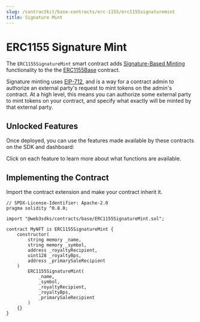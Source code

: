 ```yaml
---
slug: /contractkit/base-contracts/erc-1155/erc1155signaturemint
title: Signature Mint
---
```



# ERC1155 Signature Mint

The `ERC1155SignatureMint` smart contract adds [Signature-Based Minting](/sdk/advanced-features/on-demand-minting)
functionality to the the [ERC1155Base](/contractkit/base-contracts/erc-1155/erc1155base) contract.

<div style={{ marginBottom: 24 }}>
  <ViewContractCodeButton
    link="https://github.com/web3sdks/contracts/blob/main/contracts/base/ERC1155SignatureMint.sol"
    name="ERC1155SignatureMint"
  />
</div>

Signature minting uses [EIP-712](https://eips.ethereum.org/EIPS/eip-712),
and is a way for a contract admin to authorize an external party's request to mint tokens on the admin's contract.
At a high level, this means you can authorize some external party to mint tokens
on your contract, and specify what exactly will be minted by that external party.

<div className="row" style={{ marginBottom: 24 }}>
  <div className="col col--12" style={{ marginTop: 8 }}>
    <QuickstartCard
      name="Learn more about signature-based minting"
      link="/sdk/advanced-features/on-demand-minting"
      image="/assets/icons/sdks.png"
    />
  </div>
</div>

## Unlocked Features

Once deployed, you can use the features made available by these contracts on the SDK and dashboard:

Click on each feature to learn more about what functions are available.

<div className="row" style={{ marginBottom: 24, flexWrap: "wrap" }}>
  <div className="col col--4" style={{ padding: 8 }}>
    <QuickstartCard
      name="ERC1155 Standard"
      link="/sdk/interacting-with-contracts/erc1155"
      image="/assets/icons/edition.png"
    />
  </div>
  <div className="col col--4" style={{ padding: 8 }}>
    <QuickstartCard
      name="Mintable"
      link="/sdk/interacting-with-contracts/erc1155mintable"
      image="/assets/icons/edition.png"
    />
  </div>
  <div className="col col--4" style={{ padding: 8 }}>
    <QuickstartCard
      name="Batch Mintable"
      link="/sdk/interacting-with-contracts/erc721/erc1155batchmintable"
      image="/assets/icons/edition.png"
    />
  </div>
  <div className="col col--4" style={{ padding: 8 }}>
    <QuickstartCard
      name="Signature Minting"
      link="/sdk/interacting-with-contracts/erc1155signaturemintable"
      image="/assets/icons/analytics.png"
    />
  </div>
  <div className="col col--4" style={{ padding: 8 }}>
    <QuickstartCard
      name="Burnable"
      link="/sdk/interacting-with-contracts/erc1155burnable"
      image="/assets/icons/edition.png"
    />
  </div>
  <div className="col col--4" style={{ padding: 8 }}>
    <QuickstartCard
      name="Contract Metadata"
      link="/sdk/advanced-features/contract-settings"
      image="/assets/icons/general.png"
    />
  </div>
  <div className="col col--4" style={{ padding: 8 }}>
    <QuickstartCard
      name="Ownable"
      link="/contractkit/extension-contracts/ownable"
      image="/assets/icons/general.png"
    />
  </div>
  <div className="col col--4" style={{ padding: 8 }}>
    <QuickstartCard
      name="Royalties"
      link="/sdk/advanced-features/contract-settings#royalty-fees"
      image="/assets/icons/general.png"
    />
  </div>
  <div className="col col--4" style={{ padding: 8 }}>
    <QuickstartCard
      name="Primary Sale"
      link="/sdk/advanced-features/contract-settings#primary-sale"
      image="/assets/icons/general.png"
    />
  </div>
</div>

## Implementing the Contract

Import the contract extension and make your contract inherit it.

```solidity
// SPDX-License-Identifier: Apache-2.0
pragma solidity ^0.8.0;

import "@web3sdks/contracts/base/ERC1155SignatureMint.sol";

contract MyNFT is ERC1155SignatureMint {
    constructor(
        string memory _name,
        string memory _symbol,
        address _royaltyRecipient,
        uint128 _royaltyBps,
        address _primarySaleRecipient
    )
        ERC1155SignatureMint(
            _name,
            _symbol,
            _royaltyRecipient,
            _royaltyBps,
            _primarySaleRecipient
        )
    {}
}
```
